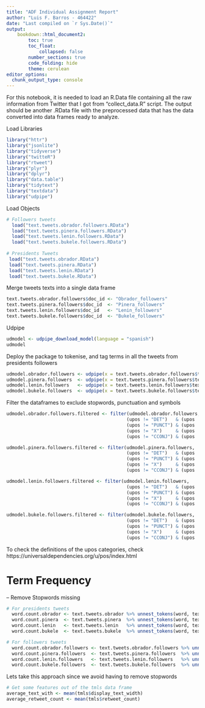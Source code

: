 ```yaml
---
title: "ADF Individual Assignment Report"
author: "Luis F. Barros - 464422"
date: "Last compiled on `r Sys.Date()`"
output: 
    bookdown::html_document2:
        toc: true
        toc_float: 
            collapsed: false
        number_sections: true
        code_folding: hide
        theme: cerulean
editor_options: 
  chunk_output_type: console
---
```


For this notebook, it is needed to load an R.Data file containing all the raw 
information from Twitter that I got from "collect_data.R" script. 
The output should be another .RData file with the preprocessed data that has the data converted
into data frames ready to analyze.

Load Libraries 
```r
library("httr")
library("jsonlite")
library("tidyverse")
library("twitteR")
library("rtweet")
library("plyr")
library("dplyr")
library("data.table")
library("tidytext")
library("textdata")
library("udpipe")
```

Load Objects
```r
# Followers tweets
  load("text.tweets.obrador.followers.RData")
  load("text.tweets.pinera.followers.RData")
  load("text.tweets.lenin.followers.RData")
  load("text.tweets.bukele.followers.RData")
  
# Presidents Tweets
 load("text.tweets.obrador.RData")
 load("text.tweets.pinera.RData")
 load("text.tweets.lenin.RData")
 load("text.tweets.bukele.RData")
```

Merge tweets texts into a single data frame
```r
text.tweets.obrador.followers$doc_id <- "Obrador_followers"
text.tweets.pinera.followers$doc_id  <- "Pinera_followers"
text.tweets.lenin.followers$doc_id   <- "Lenin_followers"
text.tweets.bukele.followers$doc_id  <- "Bukele_followers"
```

Udpipe
```r
udmodel <- udpipe_download_model(language = "spanish")
udmodel
```

Deploy the package to tokenise, and tag terms in all the tweets from presidents
followers
```r
udmodel.obrador.followers <- udpipe(x = text.tweets.obrador.followers$text, object = udmodel)
udmodel.pinera.followers  <- udpipe(x = text.tweets.pinera.followers$text, object = udmodel)
udmodel.lenin.followers   <- udpipe(x = text.tweets.lenin.followers$text, object = udmodel)
udmodel.bukele.followers  <- udpipe(x = text.tweets.bukele.followers$text, object = udmodel)
```

Filter the dataframes to exclude stopwords, punctuation and symbols
```r
udmodel.obrador.followers.filtered <- filter(udmodel.obrador.followers, 
                                            (upos != "DET")   & (upos != "SYM") &
                                            (upos != "PUNCT") & (upos != "NUM") & 
                                            (upos != "X")     & (upos != "ADP") &
                                            (upos != "CCONJ") & (upos != "PRON"))

udmodel.pinera.followers.filtered <- filter(udmodel.pinera.followers, 
                                            (upos != "DET")   & (upos != "SYM") &
                                            (upos != "PUNCT") & (upos != "NUM") & 
                                            (upos != "X")     & (upos != "ADP") &
                                            (upos != "CCONJ") & (upos != "PRON"))

udmodel.lenin.followers.filtered <- filter(udmodel.lenin.followers, 
                                            (upos != "DET")   & (upos != "SYM") &
                                            (upos != "PUNCT") & (upos != "NUM") & 
                                            (upos != "X")     & (upos != "ADP") &
                                            (upos != "CCONJ") & (upos != "PRON"))

udmodel.bukele.followers.filtered <- filter(udmodel.bukele.followers, 
                                            (upos != "DET")   & (upos != "SYM") &
                                            (upos != "PUNCT") & (upos != "NUM") & 
                                            (upos != "X")     & (upos != "ADP") &
                                            (upos != "CCONJ") & (upos != "PRON"))
```


To check the definitions of the upos categories, check
https://universaldependencies.org/u/pos/index.html



# Term Frequency

-- Remove Stopwords missing

```r
# For presidents tweets
  word.count.obrador <- text.tweets.obrador %>% unnest_tokens(word, text)
  word.count.pinera  <- text.tweets.pinera  %>% unnest_tokens(word, text)
  word.count.lenin   <- text.tweets.lenin   %>% unnest_tokens(word, text)
  word.count.bukele  <- text.tweets.bukele  %>% unnest_tokens(word, text)
```

```r
# For followers tweets
  word.count.obrador.followers <- text.tweets.obrador.followers %>% unnest_tokens(word, text)
  word.count.pinera.followers  <- text.tweets.pinera.followers  %>% unnest_tokens(word, text)
  word.count.lenin.followers   <- text.tweets.lenin.followers   %>% unnest_tokens(word, text)
  word.count.bukele.followers  <- text.tweets.bukele.followers  %>% unnest_tokens(word, text)
```




Lets take this approach since we avoid having to remove stopwords 


```r
# Get some features out of the tmls data frame
average_text_with <- mean(tmls$display_text_width)
average_retweet_count <- mean(tmls$retweet_count)

```

